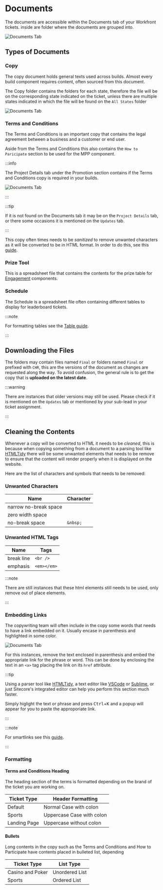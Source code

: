 

# Documents

The documents are accessible within the Documents tab of your Workfront tickets. inside are folder where the documents are grouped into. 

<img className="w-full mt-3 max-w-xl" src={documentsTab} alt="Documents Tab" />

## Types of Documents

### Copy

The copy document holds general texts used across builds. Almost every build component requires content, often sourced from this document.

The Copy folder contains the folders for each state, therefore the file will be on the corresponding state indicated on the ticket, unless there are multiple states indicated in which the file will be found on the `All States` folder

<img className="w-1/3 mt-3 max-w-xl" src={singleState} alt="Documents Tab" />

### Terms and Conditions

The Terms and Conditions is an important copy that contains the legal agreement between a business and a customer or end user.

Aside from the Terms and Conditions this also contains the `How to Paricipate` section to be used for the MPP component.

:::info

The Project Details tab under the Promotion section contains if the Terms and Conditions copy is required in your builds.

<img className="w-1/2 mt-5 mb-5 max-w-52" src={requiredTerms} alt="Documents Tab" />

:::

:::tip 

If it is not found on the Documents tab it may be on the `Project Details` tab, or there some occasions it is mentioned on the `Updates` tab.

:::

This copy often times needs to be _sanitized_ to remove unwanted characters as it will be converted to be in HTML format. In order to do this, see this [guide](#cleaning-the-contents).

### Prize Tool

This is a spreadsheet file that contains the contents for the prize table for [Engagement](#) components.

### Schedule

The Schedule is a spreadsheet file often containing different tables to display for leaderboard tickets. 

:::note

For formatting tables see the [Table guide](./tables).

:::

## Downloading the Files

The folders may contain files named `Final` or folders named `Final` or prefixed with `CHR`, this are the versions of the document as changes are requested along the way. To avoid confusion, the general rule is to get the copy that is **uploaded on the latest date**.

:::warning

There are instances that older versions may still be used. Please check if it is mentioned on the `Updates` tab or mentioned by your sub-lead in your ticket assignment. 

:::

## Cleaning the Contents

Whenever a copy will be converted to HTML it needs to be *cleaned*, this is because when copying something from a document to a parsing tool like [HTMLTidy](https://htmltidy.net/) there will be some unwanted elements that needs to be remove to ensure that the content will render properly when it is displayed on the website.

Here are the list of characters and symbols that needs to be removed:

### Unwanted Characters

| Name | Character |
| --- | ----------- |
| narrow no-break space | ```   ``` |
| zero width space | ```​ ```|
| no-break space | ```&nbsp;``` |

### Unwanted HTML Tags

| Name | Tags |
| --- | ----------- |
| break line | ``` <br /> ``` |
| emphasis | ``` <em></em> ``` |

:::note

There are still instances that these html elements still needs to be used, only remove out of place elements.

:::


### Embedding Links

The copywriting team will often include in the copy some words that needs to have a link embedded on it. Usually encase in parenthesis and highlighted in some color.

<img className="mb-4" src={tncParenthesis} alt="Documents Tab" />

For this instances, remove the text enclosed in parenthesis and embed the appropriate link for the phrase or word. This can be done by enclosing the text in an `<a>` tag placing the link on its `href` attribute. 

:::tip

Using a parser tool like [HTMLTidy](https://htmltidy.net/), a text editor like [VSCode](https://code.visualstudio.com/) or [Sublime](https://www.sublimetext.com/), or just Sitecore's integrated editor can help you perform this section much faster.

Simply higlight the text or phrase and press <kbd>Ctrl</kbd>+<kbd>K</kbd> and a popup will appear for you to paste the approporiate link.

:::

:::note

For smartlinks see this [guide](../builds/smartlinks).

:::

### Formatting

#### Terms and Conditions Heading

The heading section of the terms is formatted depending on the brand of the ticket you are working on.

| Ticket Type | Header Formatting |
| --- | --- |
| Default | Normal Case with colon |
| Sports | Uppercase Case with colon |
| Landing Page | Uppercase without colon |

#### Bullets

Long contents in the copy such as the Terms and Conditions and How to Participate have contents placed in bulleted list, depending 

| Ticket Type | List Type |
| --- | --- |
| Casino and Poker | Unordered List |
| Sports | Ordered List |



